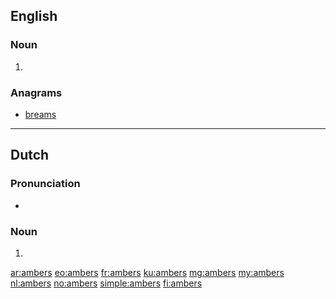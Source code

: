 {{also|Ambers}}
==English==

===Noun===
{{head|en|noun plural form}}

# {{plural of|amber|lang=en}}

===Anagrams===
* [[breams#English|breams]]

----

==Dutch==

===Pronunciation===
* {{audio|Nl-ambers.ogg|Audio|lang=nl}}

===Noun===
{{head|nl|noun plural form}}

# {{nl-noun form of|pl|amber}}

[[ar:ambers]]
[[eo:ambers]]
[[fr:ambers]]
[[ku:ambers]]
[[mg:ambers]]
[[my:ambers]]
[[nl:ambers]]
[[no:ambers]]
[[simple:ambers]]
[[fi:ambers]]